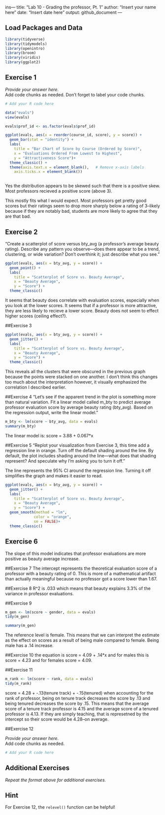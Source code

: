 ins---
title: "Lab 10 - Grading the professor, Pt. 1"
author: "Insert your name here"
date: "Insert date here"
output: github_document
---

## Load Packages and Data

```r
library(tidyverse) 
library(tidymodels)
library(openintro)
library(broom)
library(viridis)
library(ggplot2)

```

## Exercise 1

*Provide your answer here.*  
Add code chunks as needed. Don't forget to label your code chunks.


```r
# Add your R code here

data("evals")
view(evals)

evals$prof_id <- as.factor(evals$prof_id)

```

```r
ggplot(evals, aes(x = reorder(course_id, score), y = score)) +
  geom_bar(stat = "identity") +
  labs(
    title = "Bar Chart of Score by Course (Ordered by Score)",
    x = "Evaluations Ordered From Lowest to Highest",
    y = "Attractiveness Score")+
  theme_classic() +
  theme(axis.text.x = element_blank(),   # Remove x-axis labels
    axis.ticks.x = element_blank())
  
```

Yes the distribution appears to be skewed such that there is a positive skew. Most professors recieved a positive score (above 3).

This mostly fits what I would expect. Most professors get pretty good scores but their ratings seem to drop more sharply below a rating of 3--likely because if they are notably bad, students are more likely to agree that they are that bad.

## Exercise 2

"Create a scatterplot of score versus bty_avg (a professor’s average beauty rating). Describe any pattern you observe—does there appear to be a trend, clustering, or wide variation? Don’t overthink it; just describe what you see."

```r
ggplot(evals, aes(x = bty_avg, y = score)) +
  geom_point() +
  labs(
    title = "Scatterplot of Score vs. Beauty Average",
    x = "Beauty Average",
    y = "Score") +
  theme_classic()
```
It seems that beauty does correlate with evaluation scores, especially when you look at the lower scores. It seems that if a professor is more attractive, they are less likely to recieve a lower score. Beauty does not seem to effect higher scores (ceiling effect?).

##Exercise 3

```r
ggplot(evals, aes(x = bty_avg, y = score)) +
  geom_jitter() +
  labs(
    title = "Scatterplot of Score vs. Beauty Average",
    x = "Beauty Average",
    y = "Score") +
  theme_classic()
```
This reveals all the clusters that were obscured in the previous graph because the points were stacked on one another. I don't think this changes too much about the interpretation however, it visually emphasized the correlation I described earlier.

##Exercise 4
"Let’s see if the apparent trend in the plot is something more than natural variation. Fit a linear model called m_bty to predict average professor evaluation score by average beauty rating (bty_avg). Based on the regression output, write the linear model."

```r
m_bty <- lm(score ~ bty_avg, data = evals)
summary(m_bty)
```
The linear model is: score = 3.88 + 0.067*x

##Exercise 5
"Replot your visualization from Exercise 3, this time add a regression line in orange. Turn off the default shading around the line. By default, the plot includes shading around the line—what does that shading represent? And speculate why I’m asking you to turn it off."

The line represents the 95% CI around the regression line. Turning it off simplifies the graph and makes it easier to read.

```r
ggplot(evals, aes(x = bty_avg, y = score)) +
  geom_jitter() +
  labs(
    title = "Scatterplot of Score vs. Beauty Average",
    x = "Beauty Average",
    y = "Score") +
  geom_smooth(method = "lm",
             color = "orange",
             se = FALSE)+
  theme_classic()
```


## Exercise 6
The slope of this model indicates that professor evaluations are more positive as beauty average increase.

##Exercise 7
The intercept represents the theoretical evaluation score of a professor with a beauty rating of 0. This is more of a mathematical artifact than actually meaningful because no professor got a score lower than 1.67.

##Exercise 8
R^2 is .033 which means that beauty explains 3.3% of the variance in professor evaluations.


##Exercise 9
```r
m_gen <- lm(score ~ gender, data = evals)
tidy(m_gen)

summary(m_gen)
```

The reference level is female. This means that we can interpret the estimate as the effect on scores as a result of being male compared to female. Being male has a .14 increase.

##Exercise 10
the equation is score = 4.09 + .14*x and for males this is score = 4.23 and for females score = 4.09.

##Exercise 11

```r
m_rank <- lm(score ~ rank, data = evals)
tidy(m_rank)
```

score = 4.28 + -.13(tenure track) + -.15(tenured)
when accounting for the rank of professor, being on tenure track decreases the score by .13 and being tenured decreases the score by .15. This means that the average score of a tenure track professor is 4.15 and the average score of a tenured professor is 4.13. If they are simply teaching, that is represetned by the intercept so their score would be 4.28--on average.

##Exercise 12



*Provide your answer here.*  
Add code chunks as needed.

```r
# Add your R code here
```

## Additional Exercises

*Repeat the format above for additional exercises.*

## Hint

For Exercise 12, the `relevel()` function can be helpful!
